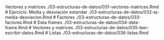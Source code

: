 
#
Vectores y matrices
./03-estructuras-de-datos/031-vectores-matrices.Rmd
#
Ejercicio: Media y desviación estandar
./03-estructuras-de-datos/032-ej-media-desviacion.Rmd
#
Factores
./03-estructuras-de-datos/033-factores.Rmd
#
Data frames
./03-estructuras-de-datos/034-data-frame.Rmd
#
Vectores y matrices
./03-estructuras-de-datos/035-leer-escribir-datos.Rmd
#
Listas
./03-estructuras-de-datos/036-listas.Rmd
